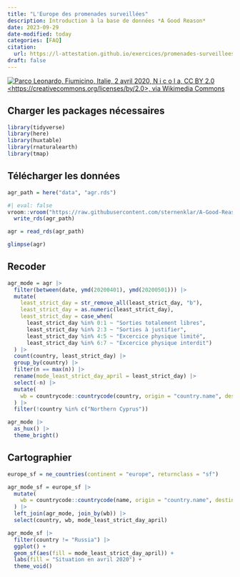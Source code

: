 ```yaml
---
title: "L'Europe des promenades surveillées"
description: Introduction à la base de données *A Good Reason*
date: 2023-09-29
date-modified: today
categories: [FAQ]
citation: 
  url: https://l-attestation.github.io/exercices/promenades-surveillees-europe/ 
draft: false
---
```


[![Parco Leonardo, Fiumicino, Italie, 2 avril 2020, N i c o l a, CC BY 2.0 \<https://creativecommons.org/licenses/by/2.0\>, via Wikimedia Commons](https://upload.wikimedia.org/wikipedia/commons/f/f4/Italy_Lockdown_-_IMG_6473_%2849728530411%29.jpg)](https://commons.wikimedia.org/wiki/File:Italy_Lockdown_-_IMG_6473_(49728530411).jpg)

## Charger les packages nécessaires

```r
library(tidyverse)
library(here)
library(huxtable)
library(rnaturalearth)
library(tmap)
```

## Télécharger les données

```r
agr_path = here("data", "agr.rds")
```

```r
#| eval: false
vroom::vroom("https://raw.githubusercontent.com/sternenklar/A-Good-Reason/main/Data/complete_data_compared.csv") |> 
  write_rds(agr_path)
```

```r
agr = read_rds(agr_path)
```

```r
glimpse(agr)
```

## Recoder

```r
agr_mode = agr |> 
  filter(between(date, ymd(20200401), ymd(20200501))) |> 
  mutate(
    least_strict_day = str_remove_all(least_strict_day, "b"),
    least_strict_day = as.numeric(least_strict_day),
    least_strict_day = case_when(
      least_strict_day %in% 0:1 ~ "Sorties totalement libres",
      least_strict_day %in% 2:3 ~ "Sorties à justifier",
      least_strict_day %in% 4:5 ~ "Excercice physique limité",
      least_strict_day %in% 6:7 ~ "Excercice physique interdit")
  ) |> 
  count(country, least_strict_day) |> 
  group_by(country) |> 
  filter(n == max(n)) |> 
  rename(mode_least_strict_day_april = least_strict_day) |> 
  select(-n) |> 
  mutate(
    wb = countrycode::countrycode(country, origin = "country.name", destination = "wb")
  ) |> 
  filter(!country %in% c("Northern Cyprus"))
```

```r
agr_mode |> 
  as_hux() |> 
  theme_bright()
```

## Cartographier

```r
europe_sf = ne_countries(continent = "europe", returnclass = "sf")
```

```r
agr_mode_sf = europe_sf |> 
  mutate(
    wb = countrycode::countrycode(name, origin = "country.name", destination = "wb")
  ) |> 
  left_join(agr_mode, join_by(wb)) |> 
  select(country, wb, mode_least_strict_day_april)
```

```r
agr_mode_sf |> 
  filter(country != "Russia") |> 
  ggplot() +
  geom_sf(aes(fill = mode_least_strict_day_april)) +
  labs(fill = "Situation en avril 2020") +
  theme_void()
```


